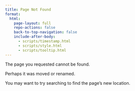 ```yaml
---
title: Page Not Found
format:
  html:
    page-layout: full
    repo-actions: false
    back-to-top-navigation: false
    include-after-body:
      - scripts/timestamp.html
      - scripts/style.html
      - scripts/tooltip.html
---
```


The page you requested cannot be found.

Perhaps it was moved or renamed.

You may want to try searching to find the page's new location.

